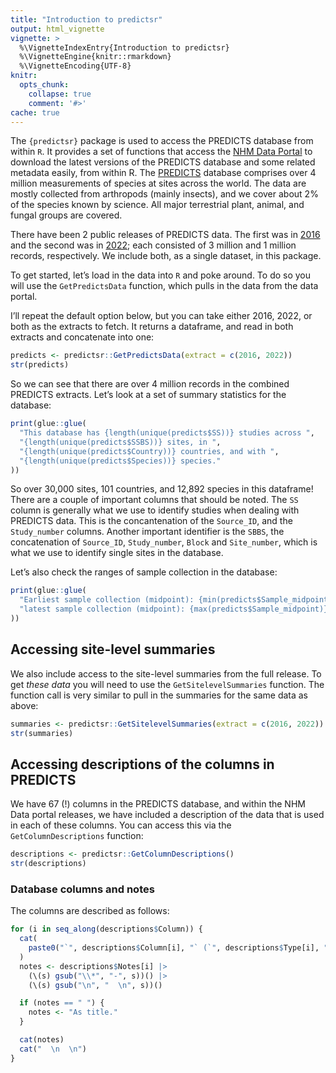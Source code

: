 ```yaml
---
title: "Introduction to predictsr"
output: html_vignette
vignette: >
  %\VignetteIndexEntry{Introduction to predictsr}
  %\VignetteEngine{knitr::rmarkdown}
  %\VignetteEncoding{UTF-8}
knitr:
  opts_chunk:
    collapse: true
    comment: '#>'
cache: true
---
```


The `{predictsr}` package is used to access the PREDICTS database from within `R`. It provides a set of functions that access the [NHM Data Portal](https://data.nhm.ac.uk/) to download the latest versions of the PREDICTS database and some related metadata easily, from within R. The [PREDICTS](https://www.nhm.ac.uk/our-science/research/projects/predicts/science.html) database comprises over 4 million measurements of species at sites across the world. The data are mostly collected from arthropods (mainly insects), and we cover about 2% of the species known by science. All major terrestrial plant, animal, and fungal groups are covered.

There have been 2 public releases of PREDICTS data. The first was in [2016](https://data.nhm.ac.uk/dataset/the-2016-release-of-the-predicts-database-v1-1) and the second was in [2022](https://data.nhm.ac.uk/dataset/release-of-data-added-to-the-predicts-database-november-2022); each consisted of 3 million and 1 million records, respectively. We include both, as a single dataset, in this package.

To get started, let's load in the data into `R` and poke around. To do so you will use the `GetPredictsData` function, which pulls in the data from the data portal.

I'll repeat the default option below, but you can take either 2016, 2022, or both as the extracts to fetch. It returns a dataframe, and read in both extracts and concatenate into one:

```r
predicts <- predictsr::GetPredictsData(extract = c(2016, 2022))
str(predicts)
```

So we can see that there are over 4 million records in the combined PREDICTS extracts. Let's look at a set of summary statistics for the database:

```r
print(glue::glue(
  "This database has {length(unique(predicts$SS))} studies across ",
  "{length(unique(predicts$SSBS))} sites, in ",
  "{length(unique(predicts$Country))} countries, and with ",
  "{length(unique(predicts$Species))} species."
))
```

So over 30,000 sites, 101 countries, and 12,892 species in this dataframe! There are a couple of important columns that should be noted. The `SS` column is generally what we use to identify studies when dealing with PREDICTS data. This is the concantenation of the `Source_ID`, and the `Study_number` columns. Another important identifier is the `SBBS`, the concatenation of `Source_ID`, `Study_number`, `Block` and `Site_number`, which is what we use to identify single sites in the database.

Let's also check the ranges of sample collection in the database:

```r
print(glue::glue(
  "Earliest sample collection (midpoint): {min(predicts$Sample_midpoint)}, ",
  "latest sample collection (midpoint): {max(predicts$Sample_midpoint)}"
))
```

## Accessing site-level summaries

We also include access to the site-level summaries from the full release. To get *these data* you will need to use the `GetSitelevelSummaries` function. The function call is very similar to pull in the summaries for the same data as above:

```r
summaries <- predictsr::GetSitelevelSummaries(extract = c(2016, 2022))
str(summaries)
```

## Accessing descriptions of the columns in PREDICTS

We have 67 (!) columns in the PREDICTS database, and within the NHM Data portal releases, we have included a description of the data that is used in each of these columns. You can access this via the `GetColumnDescriptions` function:

```r
descriptions <- predictsr::GetColumnDescriptions()
str(descriptions)
```

### Database columns and notes

The columns are described as follows:

```r
for (i in seq_along(descriptions$Column)) {
  cat(
    paste0("`", descriptions$Column[i], "` (`", descriptions$Type[i], "`)  \n")
  )
  notes <- descriptions$Notes[i] |>
    (\(s) gsub("\\*", "-", s))() |>
    (\(s) gsub("\n", "  \n", s))()

  if (notes == " ") {
    notes <- "As title."
  }

  cat(notes)
  cat("  \n  \n")
}
```


